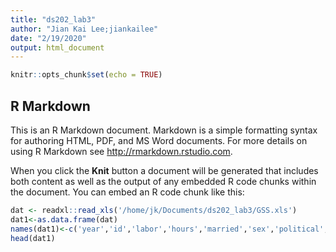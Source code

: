 ```yaml
---
title: "ds202_lab3"
author: "Jian Kai Lee;jiankailee"
date: "2/19/2020"
output: html_document
---
```


```r
knitr::opts_chunk$set(echo = TRUE)
```

## R Markdown

This is an R Markdown document. Markdown is a simple formatting syntax for authoring HTML, PDF, and MS Word documents. For more details on using R Markdown see <http://rmarkdown.rstudio.com>.

When you click the **Knit** button a document will be generated that includes both content as well as the output of any embedded R code chunks within the document. You can embed an R code chunk like this:

```r

dat <- readxl::read_xls('/home/jk/Documents/ds202_lab3/GSS.xls')
dat1<-as.data.frame(dat)
names(dat1)<-c('year','id','labor','hours','married','sex','political','happines','ballot')
head(dat1)



```



